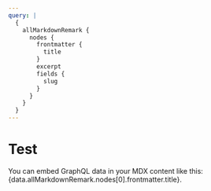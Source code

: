 ```yaml
---
query: |
  {
    allMarkdownRemark {
      nodes {
        frontmatter {
          title
        }
        excerpt
        fields {
          slug
        }
      }
    }
  }
---
```


# Test

You can embed GraphQL data in your MDX content like this: {data.allMarkdownRemark.nodes[0].frontmatter.title}.
